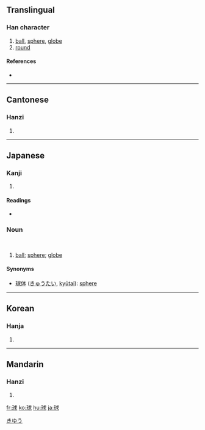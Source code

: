 ==Translingual==

===Han character===
{{Han char|rn=96|rad=玉|as=07|sn=11|four=1313<sub>2</sub>|canj=一土戈十水 (MGIJE)}}

# [[ball]], [[sphere]], [[globe]]
# [[round]]

====References====
* {{Han ref|kx=0732.290|dkj=21011|dj=1144.060|hdz=21114.150|uh=7403|ud=29699|bh=B279|bd=45689}}

----

==Cantonese==

===Hanzi===
{{yue-hanzi|jyut=|y=kau4}}

# {{defn|Cantonese}}

----

==Japanese==

===Kanji===
{{ja-kanji|grade=3|rs=玉07}}

# {{defn|Japanese}}

====Readings====
* {{ja-readings|on=[[きゅう]] (kyū), [[ぐ]] (gu)|kun=[[たま]] (tama)}}

===Noun===
{{ja-noun|k|hira=きゅう|rom=kyū}}</br>
{{ja-noun|k|hira=たま|rom=tama}}

# [[ball]]; [[sphere]]; [[globe]]

====Synonyms====
* [[球体]] ([[きゅうたい]], [[kyūtai]]): [[sphere]]

[[Category:ja:Geometry|きゆう]]

----

==Korean==

===Hanja===
{{ko-hanja|hangeul=구|eumhun=|rv=gu|mr=ku|y=kwu}}

# {{defn|Korean}}

----

==Mandarin==

===Hanzi===
{{cmn-hanzi|pin=[[qiú]] ([[qiu2]])|wg=ch'iu<sup>2</sup>}}

# {{defn|Mandarin}}

[[fr:球]]
[[ko:球]]
[[hu:球]]
[[ja:球]]